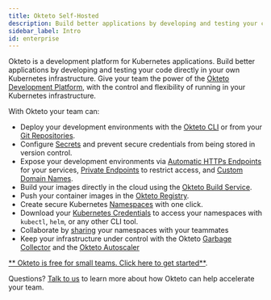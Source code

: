 ```yaml
---
title: Okteto Self-Hosted
description: Build better applications by developing and testing your code directly on your Kubernetes infrastructure
sidebar_label: Intro
id: enterprise
---
```


Okteto is a development platform for Kubernetes applications. Build better applications by developing and testing your code directly in your own Kubernetes infrastructure. Give your team the power of the [Okteto Development Platform](/docs/welcome/overview/), with the control and flexibility of running in your Kubernetes infrastructure.

With Okteto your team can:

- Deploy your development environments with the [Okteto CLI](/docs/getting-started/) or from your [Git Repositories](/docs/cloud/deploy-from-git/).
- Configure [Secrets](/docs/cloud/secrets/) and prevent secure credentials from being stored in version control.
- Expose your development environments via [Automatic HTTPs Endpoints](/docs/cloud/ssl/) for your services, [Private Endpoints](/docs/cloud/private-endpoints/) to restrict access, and [Custom Domain Names](/docs/cloud/custom-domains/).
- Build your images directly in the cloud using the [Okteto Build Service](/docs/cloud/build).
- Push your container images in the [Okteto Registry](/docs/cloud/registry).
- Create secure Kubernetes [Namespaces](/docs/cloud/namespaces/) with one click.
- Download your [Kubernetes Credentials](/docs/cloud/credentials/) to access your namespaces with `kubectl`, `helm`, or any other CLI tool.
- Collaborate by [sharing](/docs/cloud/namespaces/#share-your-namespace) your namespaces with your teammates
- Keep your infrastructure under control with the Okteto [Garbage Collector](/docs/0.14/administration/cleanup/) and the [Okteto Autoscaler](/docs/0.14/enterprise/administration/configuration/#autoscaler)

[** Okteto is free for small teams. Click here to get started**](/docs/0.14/enterprise/install/overview).

Questions? [Talk to us](https://okteto.com/#talktous) to learn more about how Okteto can help accelerate your team.

